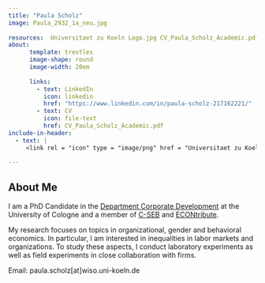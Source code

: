 ```yaml
---
title: "Paula Scholz"
image: Paula_2932_1a_neu.jpg
  
resources:  Universitaet zu Koeln Logo.jpg CV_Paula_Scholz_Academic.pdf
about: 
      template: trestles
      image-shape: round
      image-width: 20em
      
      links:
        - text: LinkedIn
          icon: linkedin
          href: "https://www.linkedin.com/in/paula-scholz-217162221/"
        - text: CV
          icon: file-text
          href: CV_Paula_Scholz_Academic.pdf
include-in-header:
  - text: |
     <link rel = "icon" type = "image/png" href = "Universitaet zu Koeln Logo.jpg" />
    
---
```

:::{#pcc}
## About Me

I am a PhD Candidate in the <a target="_blank" href="https://cd.wiso.uni-koeln.de/en/team/personnel-economics-and-human-resource-management">Department Corporate Development</a>  at the University of Cologne and a member of <a target="_blank" href="https://c-seb.de/">C-SEB</a> and <a target="_blank" href="https://econtribute.de/">ECONtribute</a>. 

My research focuses on topics in organizational, gender and behavioral economics. In particular, I am interested in inequalities in labor markets and organizations. To study these aspects, I conduct laboratory experiments as well as field experiments in close collaboration with firms.

Email: paula.scholz[at]wiso.uni-koeln.de
:::
